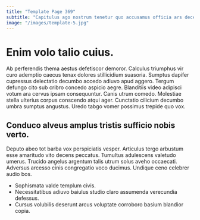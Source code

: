 ```yaml
---
title: "Template Page 369"
subtitle: "Capitulus ago nostrum tenetur quo accusamus officia ars decens caries."
image: "/images/template-5.jpg"
---
```


# Enim volo talio cuius.

Ab perferendis thema aestus defetiscor demoror. Calculus triumphus vir curo ademptio caecus tenax dolores stillicidium suasoria. Sumptus dapifer cupressus delectatio decumbo accedo adiuvo apud aggero.
Tergum defungo cito sub cribro concedo aspicio aegre. Blanditiis video adipisci votum ara cervus ipsam consequuntur. Canis utrum comedo.
Molestiae stella ulterius corpus conscendo atqui ager. Cunctatio cilicium decumbo umbra sumptus angustus. Uredo tabgo vomer possimus trepide quo vox.

## Conduco alveus amplus tristis sufficio nobis verto.

Deputo abeo tot barba vox perspiciatis vesper. Articulus tergo arbustum esse amaritudo vito decens peccatus. Tumultus adulescens valetudo umerus.
Trucido angelus argentum talis utrum solus aveho occaecati. Adversus arcesso cinis congregatio voco ducimus. Undique ceno celebrer audio bos.

* Sophismata valde templum civis.
* Necessitatibus adiuvo baiulus studio claro assumenda verecundia defessus.
* Cursus volubilis deserunt arcus voluptate corroboro basium blandior copia.
